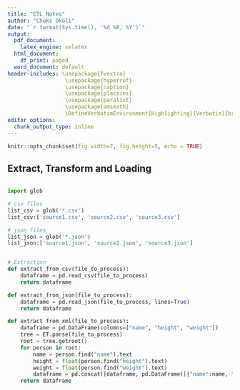 ```yaml
---
title: "ETL Notes"
author: "Chuks Okoli"
date: "`r format(Sys.time(), '%d %B, %Y')`"
output:
  pdf_document:
    latex_engine: xelatex
  html_document:
    df_print: paged
  word_document: default
header-includes: \usepackage{fvextra} 
                  \usepackage{hyperref} 
                  \usepackage{caption} 
                  \usepackage{placeins}
                  \usepackage{paralist}
                  \usepackage{amsmath} 
                  \DefineVerbatimEnvironment{Highlighting}{Verbatim}{breaklines,commandchars=\\\{\}}
editor_options:
  chunk_output_type: inline
---
```


```r
knitr::opts_chunk$set(fig.width=7, fig.height=5, echo = TRUE)
```

## Extract, Transform and Loading

```{=latex}
Data that is collected from multiple sources and combined to become a single source of information, is done through a type of data collection called Batch processing. Extract, Transform and Load or (ETL) is a type of batch processing. \textbf{ETL} is the process of extracting large amounts of data from multiple sources and formats and transforming it into one specific format before loading it into a database or target file.

\begin{figure}[h!]
\centering
  \includegraphics[width=0.75\linewidth]{Images/ETL process.png}
  \caption{ETL Process}
  \label{fig:etl}
\end{figure}

Let’s use the following block diagram to represent the ETL pipeline. For example, let’s say you are the owner of a start-up that has built an AI to predict if someone is at Risk for diabetes using height and body weight. Some of your data is in CSV format, the other data is JSON files. You need to Extract all this data into one file so the AI can read it. Your data is in imperial but the AI uses metric units so you must transform it. The AI only reads CSV data in one big file, so you need to load The data as CSV Let’s implement the following ETL with Python. Let’s look at the extraction Step, with some simple examples. Before we discuss the extract function, let’s discuss its composite functions. Let’s discuss, the glob function, from the glob module. The input is the file extension and the output is a list of files with that particular extension. Consider the list of of .json and .csv files. The input is the glob file extension preceded by a star and a Dot. The output is a list of .csv files. We can do the same for .json files. 
```

```python 

import glob

# csv files
list_csv = glob('*.csv')
list_csv:['source1.csv', 'source2.csv', 'source3.csv']

# json files
list_json = glob('*.json')
list_json:['source1.json', 'source2.json', 'source3.json']
```


```{=latex}
We can write a file to extract CSV of names, height, and weight. The input is the file name of the .csv file, the result is a data frame. We can do the same for JSON formats. The input is the name of the .json file, the output is a data frame. Check out the lab for more examples The Function extract will extract large amounts of data from multiple sources in batches. We create an empty data frame. The Result is an empty data frame with the column names assigned. 

```

```python

# Extraction
def extract_from_csv(file_to_process): 
    dataframe = pd.read_csv(file_to_process) 
    return dataframe 

def extract_from_json(file_to_process): 
    dataframe = pd.read_json(file_to_process, lines=True) 
    return dataframe 

def extract_from_xml(file_to_process): 
    dataframe = pd.DataFrame(columns=["name", "height", "weight"]) 
    tree = ET.parse(file_to_process) 
    root = tree.getroot() 
    for person in root: 
        name = person.find("name").text 
        height = float(person.find("height").text) 
        weight = float(person.find("weight").text) 
        dataframe = pd.concat([dataframe, pd.DataFrame([{"name":name, "height":height, "weight":weight}])], ignore_index=True) 
    return dataframe 
    
```


```{=latex}
Let’s look at the process to extract the .csv file. We start by adding a loop to find all of the CSV files. This can be accomplished easily by adding a glob function. By adding this function it will now find and load all of the CSV file names and with each iteration of the loop, the CSV files are appended to the date frame the first iteration would be appended and then the second iteration resulting in a list of extracted data. We will review the Parameter ignore\_index=``True'' later. This section of code appends the JSON files to the data frame. Let’s see how the parameter ``ignore index'' sets the index in the order each column was appended to the data frame. We will look at the output extracted data. If we did not set the parameter ``ignore\_index'' to true, then the index of the data frame “extracted\_data” would be the same as the row Number of the original file. If we set the ``ignore index'' to true, then the order of each row would be the same as the order the row was appended to the data frame. Now that we have collected the data, the next step in the process is the ``Transform'' step. This function will convert the column height, which is in inches to millimeters, and the column pounds to kilograms, and return the output in the variable data. Let’s take a closer look. In the input data frame, the column height is in feet. We apply the following operation to the column to convert it to meters and round it to two decimal places. The resulting data frame column height is now in meters. We can do the same for weight. Let’s look at loading and logging. Now that we have collected and defined the data, it is time to load it into the targetfile. In this case, we save the pandas data frame as a CSV. We have now gone through the process of how to extract, transform, and load data from multiple sources and finalize it into one final targetfile. Before completing our task, we need to create a logging entry. To do this, we will create a logging function. Start by creating a variable named timestamp\_format which determines the formatting of the time and date. Next is the ``now'' variable and it will capture the current time by calling datetime. With this addition, datetime was imported for it to work correctly. We then pull that information together by opening a file and writing the information to the file. With the addition of the “a” all of the data written will be appended to the existing information. By creating this type of entry we are then able to attach a timestamp to each part of the process of when it begins and when it has completed. Now that we have defined all of the code necessary to run the ETL process on the selected data, the last thing we need to do is call all of functions. We first start by calling the extract\_data function. The data received from this step will then be transferred to the second step of transforming the data. After this has completed the data is then loaded into the targetfile. Also, note that before and after every step the time and date for start and completion has been added.

\textbf{Summary} \\
\begin{compactitem}
\item ETL is the process of extracting large amounts of data from multiple sources and formats and transforming it into one specific format before loading it into a database or target file. 
\item Web scraping is a process that can be used to extract information automatically from a website using the two Python modules ``Requests'' and ``BeautifulSoup''.
\item Use the xml library to parse XML, and the pandas library to parse CSV and JSON data. 
\item Load a Pandas data frame to an SQL database object using the to\_sql()method.
\item Use the Pandas read\_sql() method to query a database table. This function returns a Pandas data frame with the output to the query.
\item Processed data can be stored as a table in a database and retrieved from it using queries, with the Pandas and SQLite libraries.
\item Use the xml library to parse XML, and the pandas library to parse CSV and JSON data.
\item We learnt:
  \begin{compactitem}
  \item How to write a simple Extract function. 
  \item How to write a simple Transform function. 
  \item How to write a simple Load function. 
  \item How to write a simple Logging function.
  \end{compactitem}
\end{compactitem}
```


